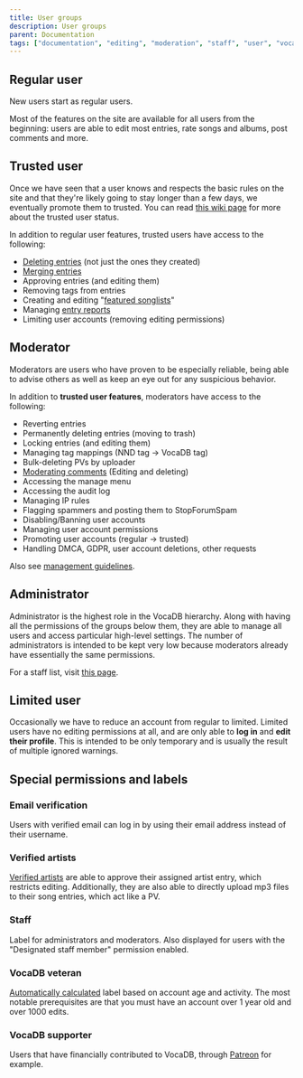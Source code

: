 ---
title: User groups
description: User groups
parent: Documentation
tags: ["documentation", "editing", "moderation", "staff", "user", "vocadb"]
---

## Regular user

New users start as regular users. 

Most of the features on the site are available for all users from the beginning:
users are able to edit most entries, rate songs and albums, post comments and more. 

## Trusted user

Once we have seen that a user knows and respects the basic rules on the site and that they're likely going to stay longer than a few days, we eventually promote them to trusted. You can read [this wiki page](/docs/documentation/trusted-users) for more about the trusted user status.

In addition to regular user features, trusted users have access to the following:
* [Deleting entries](/docs/other-guidelines/content-removal-guidelines) (not just the ones they created)
* [Merging entries](/docs/other-guidelines/merging-entries)
* Approving entries (and editing them)
* Removing tags from entries
* Creating and editing "[featured songlists](https://vocadb.net/SongList/Featured)"
* Managing [entry reports](/docs/pinned/entry-reports)
* Limiting user accounts (removing editing permissions)

## Moderator

Moderators are users who have proven to be especially reliable, being able to advise others as well as keep an eye out for any suspicious behavior.

In addition to **trusted user features**, moderators have access to the following:
* Reverting entries
* Permanently deleting entries (moving to trash)
* Locking entries (and editing them)
* Managing tag mappings (NND tag -> VocaDB tag)
* Bulk-deleting PVs by uploader
* [Moderating comments](https://wiki.vocadb.net/docs/pinned/discussion-rules) (Editing and deleting)
* Accessing the manage menu
* Accessing the audit log
* Managing IP rules
* Flagging spammers and posting them to StopForumSpam
* Disabling/Banning user accounts
* Managing user account permissions
* Promoting user accounts (regular -> trusted)
* Handling DMCA, GDPR, user account deletions, other requests

Also see [management guidelines](/docs/other-guidelines/management-guidelines).

## Administrator

Administrator is the highest role in the VocaDB hierarchy. Along with having all the permissions of the groups below them, they are able to manage all users and access particular high-level settings. The number of administrators is intended to be kept very low because moderators already have essentially the same permissions.

For a staff list, visit [this page](/docs/footer/staff-roles).

## Limited user

Occasionally we have to reduce an account from regular to limited. Limited users have no editing permissions at all, and are only able to **log in** and **edit their profile**. This is intended to be only temporary and is usually the result of multiple ignored warnings.

## Special permissions and labels

### Email verification

Users with verified email can log in by using their email address instead of their username.

### Verified artists

[Verified artists](/docs/artists/artist-verification) are able to approve their assigned artist entry, which restricts editing. Additionally, they are also able to directly upload mp3 files to their song entries, which act like a PV.

### Staff

Label for administrators and moderators. Also displayed for users with the "Designated staff member" permission enabled.

### VocaDB veteran

[Automatically calculated](https://github.com/VocaDB/vocadb/blob/dc352077711421e5d2c07a196aa427cc401b2841/VocaDbModel/Helpers/UserHelper.cs#L36-L44) label based on account age and activity. The most notable prerequisites are that you must have an account over 1 year old and over 1000 edits.

### VocaDB supporter

Users that have financially contributed to VocaDB, through [Patreon](https://www.patreon.com/vocadb) for example.